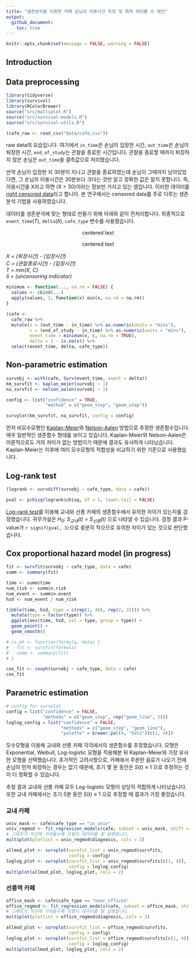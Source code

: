 ```yaml
---
title: "생존분석을 이용한 카페 손님의 이용시간 추정 및 최적 테이블 수 제안"
output:
  github_document:
    toc: true
---
```


<!-- README.md is generated from README.Rmd. Please edit that file -->

```r
knitr::opts_chunk$set(message = FALSE, warning = FALSE)
```


## Introduction


## Data preprocessing

```r
library(tidyverse)
library(survival)
library(RColorBrewer)
source("src/multiplot.R")
source("src/survival-models.R")
source("src/survival-utils.R")
```

```r
(cafe_raw <- read_csv("data/cafe.csv"))
```

raw data의 모습입니다. 여기에서 `in_time`은 손님이 입장한 시간, `out_time`은 손님이 퇴장한 시간, `end_of_study`는 관찰을 종료한 시간입니다. 관찰을 종료할 때까지 퇴장하지 않은 손님은 `out_time`을 결측값으로 처리했습니다.

만약 손님이 입장한 지 30분이 지나고 관찰을 종료하였는데 손님이 그때까지 남아있었다면, 그 손님의 이용시간은 30분보다 크다는 것만 알고 정확한 값은 알지 못합니다. 즉, 이용시간을 X라고 하면 (X > 30)이라는 정보만 가지고 있는 셈입니다. 이러한 데이터를 [right censored data](https://en.wikipedia.org/wiki/Censoring_(statistics))라고 합니다. 본 연구에서는 censored data를 주로 다루는 생존분석 기법을 사용하였습니다.

데이터를 생존분석에 맞는 형태로 만들기 위해 아래와 같이 전처리합니다. 최종적으로 `event_time`(*T*), `delta`(*δ*), `cafe_type` 변수를 사용했습니다.


<p align="center">
centered text
</p>

<center>
centered text
</center>

*X = (퇴장시간) - (입장시간)*  
*C = (관찰종료시간) - (입장시간)*  
*T = min(X, C)*  
*δ = (uncensoring indicator)*  

```r
minimum <- function(..., na.rm = FALSE) {
  values <- cbind(...)
  apply(values, 1, function(x) min(x, na.rm = na.rm))
}
```

```r
(cafe <- 
  cafe_raw %>% 
  mutate(x = (out_time - in_time) %>% as.numeric(units = "mins"),
         c = (end_of_study - in_time) %>% as.numeric(units = "mins"),
         event_time = minimum(x, c, na.rm = TRUE),
         delta = 1 - is.na(x)) %>% 
  select(event_time, delta, cafe_type))
```


## Non-parametric estimation

```r
survobj <- with(cafe, Surv(event_time, event = delta))
km_survfit <- kaplan_meier(survobj ~ 1)
na_survfit <- nelson_aalen(survobj ~ 1)

config <- list("confidence" = TRUE, 
               "method" = c("geom_step", "geom_step"))

survplot(km_survfit, na_survfit, config = config)
```

먼저 비모수모형인 [Kaplan-Meier](https://en.wikipedia.org/wiki/Kaplan%E2%80%93Meier_estimator)와 [Nelson-Aalen](https://en.wikipedia.org/wiki/Nelson%E2%80%93Aalen_estimator) 방법으로 추정한 생존함수입니다. 매우 일반적인 생존함수 형태를 보이고 있습니다. Kaplan-Meier와 Nelson-Aalen은 이론적으로도 거의 차이가 없는 방법이기 때문에 결과도 유사하게 나타났습니다. Kaplan-Meier는 이후에 여러 모수모형의 적합성을 비교하기 위한 기준으로 사용했습니다.

## Log-rank test

```r
(logrank <- survdiff(survobj ~ cafe_type, data = cafe))
```

```r
pval <- pchisq(logrank$chisq, df = 1, lower.tail = FALSE)
```

[Log-rank test](https://en.wikipedia.org/wiki/Logrank_test)를 이용해 교내와 선릉 카페의 생존함수에서 유의한 차이가 있는지를 검정했습니다. 귀무가설은 *H<sub>0</sub>: S<sub>교내</sub>(t) = S<sub>선릉</sub>(t)* 으로 나타낼 수 있습니다. 검정 결과 P-value가 `r signif(pval, 3)`으로 충분히 작으므로 유의한 차이가 있는 것으로 판단했습니다.

## Cox proportional hazard model (in progress)

```r
fit <- survfit(survobj ~ cafe_type, data = cafe)
summ <- summary(fit)

time <- summ$time
num_risk <- summ$n.risk
num_event <- summ$n.event
hzd <- num_event / num_risk

tibble(time, hzd, type = c(rep(1, 46), rep(2, 31))) %>% 
  mutate(type = factor(type)) %>% 
  ggplot(aes(time, hzd, col = type, group = type)) +
  geom_point() +
  geom_smooth()

# is_ph <- function(formula, data) {
#   fit <- survfit(formula)
#   summ <- summary(fit)
# }

cox_fit <- coxph(survobj ~ cafe_type, data = cafe)
cox_fit
```


## Parametric estimation

```r
# config for survplot
config = list("confidence" = FALSE,
              "methods" = c("geom_step", rep("geom_line", 3)))
loglog_config = list("confidence" = FALSE,
                     "methods" = c("geom_step", "geom_line"),
                     "palette" = brewer.pal(4, "Set1")[c(1, 4)])
```

모수모형을 이용해 교내와 선릉 카페 각각에서의 생존함수를 추정했습니다. 모형은 Exponential, Weibull, Log-logistic 모형을 적용해본 뒤 Kaplan-Meier와 가장 유사한 모형을 선택했습니다. 추가적인 고려사항으로, 카페에서 주문한 음료가 나오기 전에 손님이 먼저 퇴장하는 경우는 없기 때문에, 초기 몇 분 동안은 $S(t) \equiv 1$ 으로 추정하는 것이 더 정확할 수 있습니다.

추정 결과 교내와 선릉 카페 모두 Log-logistic 모형이 상당히 적합하게 나타났습니다. 또한 교내 카페에서는 초기 5분 동안 $S(t) \equiv 1$ 으로 추정할 때 결과가 가장 좋았습니다.

### 교내 카페

```r
univ_mask <- cafe$cafe_type == "in_univ"
univ_regmod <- fit_regression_models(cafe, subset = univ_mask, shift = 5)
# 그래프가 직선에 가까울수록 모형이 데이터를 잘 설명합니다.
multiplot(plotlist = univ_regmod$diagnosis, cols = 3)
```

```r
allmod_plot <- survplot(survfit_list = univ_regmod$survfits, 
                        config = config)
loglog_plot <- survplot(survfit_list = univ_regmod$survfits[c(1, 4)], 
                        config = loglog_config)
multiplot(allmod_plot, loglog_plot, cols = 2)
```

### 선릉역 카페

```r
office_mask <- cafe$cafe_type == "near_offices"
office_regmod <- fit_regression_models(cafe, subset = office_mask, shift = 0)
# 그래프가 직선에 가까울수록 모형이 데이터를 잘 설명합니다.
multiplot(plotlist = office_regmod$diagnosis, cols = 3)
```

```r
allmod_plot <- survplot(survfit_list = office_regmod$survfits, 
                        config = config)
loglog_plot <- survplot(survfit_list = office_regmod$survfits[c(1, 4)], 
                        config = loglog_config)
multiplot(allmod_plot, loglog_plot, cols = 2)
```
